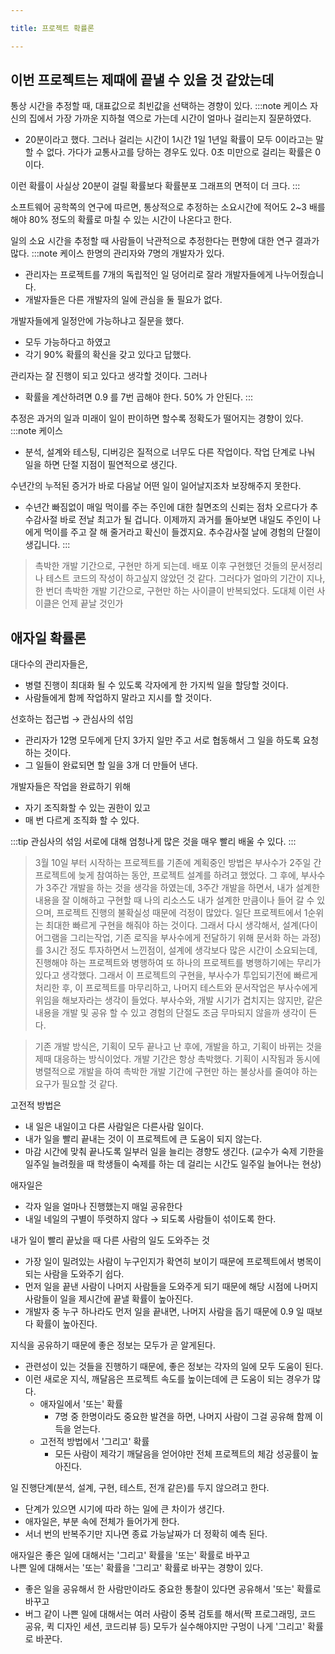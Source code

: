 ```yaml
---

title: 프로젝트 확률론

---
```


## 이번 프로젝트는 제때에 끝낼 수 있을 것 같았는데
통상 시간을 추정할 때, 대표값으로 최빈값을 선택하는 경향이 있다.
:::note 케이스
자신의 집에서 가장 가까운 지하철 역으로 가는데 시간이 얼마나 걸리는지 질문하였다.
- 20분이라고 했다.
그러나 걸리는 시간이 1시간 1일 1년일 확률이 모두 0이라고는 말할 수 없다. 가다가 교통사고를 당하는 경우도 있다.
0초 미만으로 걸리는 확률은 0 이다.

이런 확률이 사실상 20분이 걸릴 확률보다 확률분포 그래프의 면적이 더 크다.
:::


소프트웨어 공학쪽의 연구에 따르면, 통상적으로 추정하는 소요시간에 적어도 2~3 배를 해야 80% 정도의 확률로 마칠 수 있는 시간이 나온다고 한다.

일의 소요 시간을 추정할 때 사람들이 낙관적으로 추정한다는 편향에 대한 연구 결과가 많다.
:::note 케이스
한명의 관리자와 7명의 개발자가 있다.
- 관리자는 프로젝트를 7개의 독립적인 일 덩어리로 잘라 개발자들에게 나누어줬습니다.
- 개발자들은 다른 개발자의 일에 관심을 둘 필요가 없다.

개발자들에게 일정안에 가능하냐고 질문을 했다.
- 모두 가능하다고 하였고
- 각기 90% 확률의 확신을 갖고 있다고 답했다.

관리자는 잘 진행이 되고 있다고 생각할 것이다. 그러나
- 확률을 계산하려면 0.9 를 7번 곱해야 한다. 50% 가 안된다.
:::

추정은 과거의 일과 미래이 일이 판이하면 할수록 정확도가 떨어지는 경향이 있다.
:::note 케이스
- 분석, 설계와 테스팅, 디버깅은 질적으로 너무도 다른 작업이다. 작업 단계로 나눠 일을 하면 단절 지점이 필연적으로 생긴다.

수년간의 누적된 증거가 바로 다음날 어떤 일이 일어날지조차 보장해주지 못한다.
- 수년간 빠짐없이 매일 먹이를 주는 주인에 대한 칠면조의 신뢰는 점차 오르다가 추수감사절 바로 전날 최고가 될 겁니다.
이제까지 과거를 돌아보면 내일도 주인이 나에게 먹이를 주고 잘 해 줄거라고 확신이 들겠지요.
추수감사절 날에 경험의 단절이 생깁니다.
:::

> 촉박한 개발 기간으로, 구현만 하게 되는데. 배포 이후 구현했던 것들의 문서정리나 테스트 코드의 작성이 하고싶지 않았던 것 같다.
그러다가 얼마의 기간이 지나, 한 번더 촉박한 개발 기간으로, 구현만 하는 사이클이 반복되었다. 도대체 이런 사이클은 언제 끝날 것인가


## 애자일 확률론
대다수의 관리자들은,
- 병렬 진행이 최대화 될 수 있도록 각자에게 한 가지씩 일을 할당할 것이다.
- 사람들에게 함께 작업하지 말라고 지시를 할 것이다.

선호하는 접근법 → 관심사의 섞임
- 관리자가 12명 모두에게 단지 3가지 일만 주고 서로 협동해서 그 일을 하도록 요청하는 것이다.
- 그 일들이 완료되면 할 일을 3개 더 만들어 낸다.

개발자들은 작업을 완료하기 위해
- 자기 조직화할 수 있는 권한이 있고
- 매 번 다르게 조직화 할 수 있다.

:::tip 관심사의 섞임
서로에 대해 엄청나게 많은 것을 매우 빨리 배울 수 있다.
:::

> 3월 10일 부터 시작하는 프로젝트를 기존에 계획중인 방법은
부사수가 2주일 간 프로젝트에 늦게 참여하는 동안, 프로젝트 설계를 하려고 했었다.
그 후에, 부사수가 3주간 개발을 하는 것을 생각을 하였는데, 3주간 개발을 하면서, 내가 설계한 내용을 잘 이해하고 구현할 때
나의 리소스도 내가 설계한 만큼이나 들어 갈 수 있으며, 프로젝트 진행의 불확실성 때문에 걱정이 많았다.
일단 프로젝트에서 1순위는 최대한 빠르게 구현을 해줘야 하는 것이다. 그래서 다시 생각해서, 설계(다이어그램을 그리는작업, 기존 로직을 부사수에게 전달하기 위해 문서화 하는 과정)를
3시간 정도 투자하면서 느낀점이, 설계에 생각보다 많은 시간이 소요되는데, 진행해야 하는 프로젝트와 병행하여 또 하나의 프로젝트를 병행하기에는 무리가 있다고 생각했다.
그래서 이 프로젝트의 구현을, 부사수가 투입되기전에 빠르게 처리한 후, 이 프로젝트를 마무리하고, 나머지 테스트와 문서작업은 부사수에게 위임을 해보자라는 생각이 들었다.
부사수와, 개발 시기가 겹치지는 않지만, 같은 내용을 개발 및 공유 할 수 있고 경험의 단절도 조금 무마되지 않을까 생각이 든다.

> 기존 개발 방식은, 기획이 모두 끝나고 난 후에, 개발을 하고, 기획이 바뀌는 것을 제때 대응하는 방식이었다.
개발 기간은 항상 촉박했다. 기획이 시작됨과 동시에 병렬적으로 개발을 하여 촉박한 개발 기간에 구현만 하는 불상사를 줄여야 하는 요구가 필요할 것 같다.


고전적 방법은
- 내 일은 내일이고 다른 사람일은 다른사람 일이다.
- 내가 일을 빨리 끝내는 것이 이 프로젝트에 큰 도움이 되지 않는다.
- 마감 시간에 맞춰 끝나도록 일부러 일을 늘리는 경향도 생긴다. (교수가 숙제 기한을 일주일 늘려줬을 때 학생들이 숙제를 하는 데 걸리는 시간도 일주일 늘어나는 현상)

애자일은
- 각자 일을 얼마나 진행했는지 매일 공유한다
- 내일 네일의 구별이 뚜렷하지 않다 → 되도록 사람들이 섞이도록 한다.

내가 일이 빨리 끝났을 때 다른 사람의 일도 도와주는 것
- 가장 일이 밀려있는 사람이 누구인지가 확연히 보이기 때문에 프로젝트에서 병목이 되는 사람을 도와주기 쉽다.
- 먼저 일을 끝낸 사람이 나머지 사람들을 도와주게 되기 때문에 해당 시점에 나머지 사람들이 일을 제시간에 끝낼 확률이 높아진다.
- 개발자 중 누구 하나라도 먼저 일을 끝내면, 나머지 사람을 돕기 때문에 0.9 일 때보다 확률이 높아진다.

지식을 공유하기 때문에 좋은 정보는 모두가 곧 알게된다.
- 관련성이 있는 것들을 진행하기 때문에, 좋은 정보는 각자의 일에 모두 도움이 된다.
- 이런 새로운 지식, 깨달음은 프로젝트 속도를 높이는데에 큰 도움이 되는 경우가 많다.
  - 애자일에서 '또는' 확률
    - 7명 중 한명이라도 중요한 발견을 하면, 나머지 사람이 그걸 공유해 함께 이득을 얻는다.
  - 고전적 방법에서 '그리고' 확률
    - 모든 사람이 제각기 깨달음을 얻어야만 전체 프로젝트의 체감 성공률이 높아진다.

일 진행단계(분석, 설계, 구현, 테스트, 전개 같은)를 두지 않으려고 한다.
- 단계가 있으면 시기에 따라 하는 일에 큰 차이가 생긴다.
- 애자일은, 부분 속에 전체가 들어가게 한다.
- 서너 번의 반복주기만 지나면 종료 가능날짜가 더 정확히 예측 된다.

애자일은 좋은 일에 대해서는 '그리고' 확률을 '또는' 확률로 바꾸고 <br />
나쁜 일에 대해서는 '또는' 확률을 '그리고' 확률로 바꾸는 경향이 있다.
- 좋은 일을 공유해서 한 사람만이라도 중요한 통찰이 있다면 공유해서 '또는' 확률로 바꾸고
- 버그 같이 나쁜 일에 대해서는 여러 사람이 중복 검토를 해서(짝 프로그래밍, 코드 공유, 퀵 디자인 세션, 코드리뷰 등) 모두가 실수해야지만 구멍이 나게 '그리고' 확률로 바꾼다.

